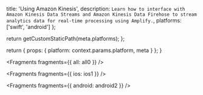 
  title: 'Using Amazon Kinesis',
  description: `Learn how to interface with Amazon Kinesis Data Streams and Amazon Kinesis Data Firehose to stream analytics data for real-time processing using Amplify.`,
  platforms: ['swift', 'android']
};

  return getCustomStaticPath(meta.platforms);
};

  return {
    props: {
      platform: context.params.platform,
      meta
    }
  };
}


<Fragments fragments={{ all: all0 }} />


<Fragments fragments={{ ios: ios1 }} />


<Fragments fragments={{ android: android2 }} />
